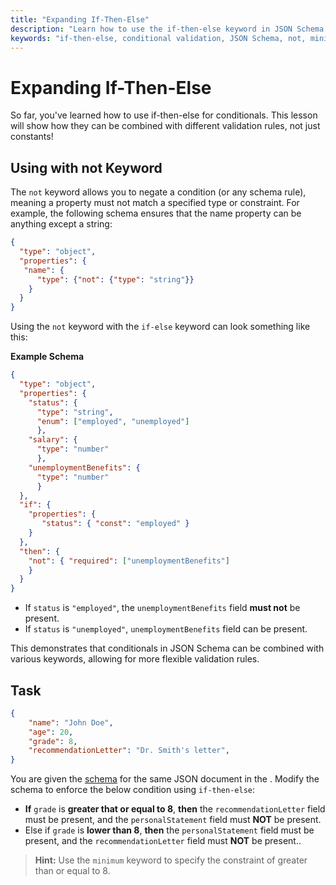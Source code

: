 ```yaml
---
title: "Expanding If-Then-Else"
description: "Learn how to use the if-then-else keyword in JSON Schema to apply conditional validation using more than just constants."
keywords: "if-then-else, conditional validation, JSON Schema, not, minimum, subschema"
---
```


# Expanding If-Then-Else
So far, you've learned how to use if-then-else for conditionals. This lesson will show how they can be combined with different validation rules, not just constants!

## Using with  not Keyword
The `not` keyword allows you to negate a condition (or any schema rule), meaning a property must not match a specified type or constraint. For example, the following schema ensures that the name property can be anything except a string:
```json highlightLineStart={5} highlightLineEnd={5}
{
  "type": "object",
  "properties": {
   "name": {
      "type": {"not": {"type": "string"}}
    } 
  }
}
```

Using the `not` keyword with the `if-else` keyword can look something like this:

**Example Schema**
```json highlightLineStart={15} highlightLineEnd={23}
{
  "type": "object",
  "properties": {
    "status": { 
      "type": "string", 
      "enum": ["employed", "unemployed"] 
      },
    "salary": { 
      "type": "number" 
      },
    "unemploymentBenefits": { 
      "type": "number" 
      }
  },
  "if": { 
    "properties": {
       "status": { "const": "employed" } 
    } 
  },
  "then": { 
    "not": { "required": ["unemploymentBenefits"] 
    } 
  }
}
```
- If `status` is `"employed"`, the `unemploymentBenefits` field **must not** be present.  
- If `status` is `"unemployed"`, `unemploymentBenefits` field can be present.

This demonstrates that conditionals in JSON Schema can be combined with various keywords, allowing for more flexible validation rules.

## Task

```json 
{
    "name": "John Doe",
    "age": 20,
    "grade": 8,
    "recommendationLetter": "Dr. Smith's letter",   
}
```

You are given the [schema](https://json-schema.org/learn/glossary#schema) for the same JSON document in the <SideEditorLink/>. Modify the schema to enforce the below condition using `if-then-else`:

- **If** `grade` is **greater that or equal to 8**, **then** the `recommendationLetter` field must be present, and the `personalStatement` field must **NOT** be present.
- Else if `grade` is **lower than 8**, **then** the `personalStatement` field must be present, and the `recommendationLetter` field must **NOT** be present..

> **Hint:** Use the `minimum` keyword to specify the constraint of greater than or equal to 8.